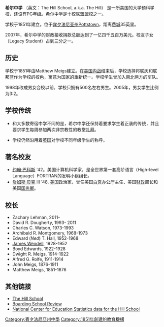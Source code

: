 {{refimprove|time=2009-07-18T11:07:28+00:00}}
{{Infobox School
| name = 希尔中学
| other_name = 
| image =<!-- 檔案不存在 [[Image:The_Hill_School.png|Image:The Hill School.png]] -->
| motto = ''Whatsoever things are true'' 
| established = 1851年
| type = 私立
| religion = 
| affiliation = 
| district = 
| grades =  9-PG
| principal = 
| dean = 
| college = 
| house = 
| sc =
| cs =  
| faculty = 89
| staff = 
| students = 493
| athletics = 
| conference = 
| colors = 邦联灰，联邦蓝
| mascot = 
| magazine = 
| free_label = 
| Credit Status =
| free_label2 = 
| free_text2 = 
| free_label3 = 
| free_text3 = 
| address = 
| tel = 
| fax = 
| mail = 
| website =
}}

'''希尔中学''' （英文：The Hill School, a.k.a. The Hill） 是一所美国的大学预科学校，还设有PG年级。希尔中学是[[十校联盟|十校联盟]]盟校之一。

学校于1851年建立，位于[[宾夕法尼亚州|宾夕法尼亚州]]Pottstown，距离[[费城|费城]]35英里。

2007年，希尔中学的财政接收捐款总额达到了一亿四千五百万美元。校友子女（Legacy Student）占到三分之一。

==历史==
学校于1851年由Matthew Meigs建立。在[[美国内战|美国内战]]结束后，学校选择邦联灰和联邦蓝作为学校的校色，寓意为国家的重新统一。学校学生曾加入南北两方的军队。

1998年改成男女合校以前，学校只拥有500名左右男生。2005年，男女学生比例为3:2。

==学校传统==
*和大多数寄宿中学不同的是，希尔中学还保持着要求学生着正装的传统，并且要求学生每周参加两次非宗教性的教堂[[礼拜|礼拜]]。

*学校仍然沿用着[[英国|英国]]对学校不同年级学生的称呼。


==著名校友==
* [[约翰·巴科斯|约翰·巴科斯]] '42。美国计算机科学家，是全世界第一套高阶语言（High-level Language）FORTRAN的发明小组组长。
* [[詹姆斯·贝克|詹姆斯·贝克]] III '48. [[美国|美国]]政治家，曾任美国[[白宫|白宫]]办公厅主任、美国[[财政|财政]]部长和美国[[美国国务卿|国务卿]]。

==校长==
* Zachary Lehman, 2011-
* David R. Dougherty, 1993- 2011
* Charles C. Watson, 1973-1993
* Archibald R. Montgomery, 1968-1973
* Edward (''Ned'') T. Hall, 1952-1968
* [[James_Wendell|James Wendell]], 1928-1952
* Boyd Edwards, 1922-1928
* Dwight R. Meigs, 1914-1922
* Alfred G. Rolfe, 1911-1914
* John Meigs, 1876-1911
* Matthew Meigs, 1851-1876

==其他链接==
* [http://www.thehill.org The Hill School] {{Wayback|url=http://www.thehill.org/ |date=20210309204931 }}
*[http://www.boardingschoolreview.com/school_ov/school_id/56 Boarding School Review] {{Wayback|url=http://www.boardingschoolreview.com/school_ov/school_id/56 |date=20151219051318 }}
*[http://nces.ed.gov/surveys/pss/privateschoolsearch/school_detail.asp?Search=1&SchoolID=01197628&ID=01197628 National Center for Education Statistics data for the Hill School] {{Wayback|url=http://nces.ed.gov/surveys/pss/privateschoolsearch/school_detail.asp?Search=1&SchoolID=01197628&ID=01197628 |date=20070314051618 }}

{{十校联盟}}
{{Authority control}}

{{DEFAULTSORT:Hill School, The}}
[[Category:賓夕法尼亞州中學|Category:賓夕法尼亞州中學]]
[[Category:1851年創建的教育機構|Category:1851年創建的教育機構]]